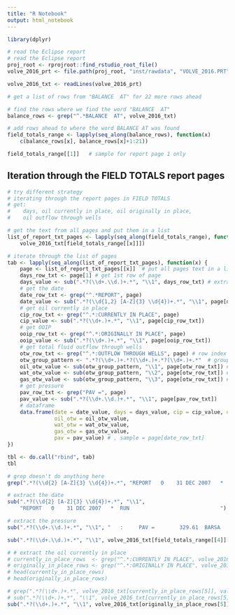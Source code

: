 ```yaml
---
title: "R Notebook"
output: html_notebook
---
```


```r
library(dplyr)

# read the Eclipse report
# read the Eclipse report
proj_root <- rprojroot::find_rstudio_root_file()
volve_2016_prt <- file.path(proj_root, "inst/rawdata", "VOLVE_2016.PRT")

volve_2016_txt <- readLines(volve_2016_prt)
```


```r
# get a list of rows from "BALANCE  AT" for 22 more rows ahead

# find the rows where we find the word "BALANCE  AT"
balance_rows <- grep("^.*BALANCE  AT", volve_2016_txt)

# add rows ahead to where the word BALANCE AT was found
field_totals_range <- lapply(seq_along(balance_rows), function(x) 
    c(balance_rows[x], balance_rows[x]+1:21))

field_totals_range[[1]]   # sample for report page 1 only
```


## Iteration through the FIELD TOTALS report pages


```r
# try different strategy
# iterating through the report pages in FIELD TOTALS
# get:
#    days, oil currently in place, oil originally in place, 
#    oil outflow through wells

# get the text from all pages and put them in a list
list_of_report_txt_pages <- lapply(seq_along(field_totals_range), function(x) 
    volve_2016_txt[field_totals_range[[x]]])

# iterate through the list of pages
tab <- lapply(seq_along(list_of_report_txt_pages), function(x) {
    page <- list_of_report_txt_pages[[x]]  # put all pages text in a list
    days_row_txt <- page[1] # get 1st row of page
    days_value <- sub(".*?(\\d+.\\d.)+.*", "\\1", days_row_txt) # extract the days
    # get the date
    date_row_txt <- grep("^.*REPORT", page)
    date_value <- sub(".*?(\\d{1,2} [A-Z]{3} \\d{4})+.*", "\\1", page[date_row_txt])
    # get oil currently in place
    cip_row_txt <- grep("^.*:CURRENTLY IN PLACE", page)
    cip_value <- sub(".*?(\\d+.)+.*", "\\1", page[cip_row_txt])
    # get OOIP
    ooip_row_txt <- grep("^.*:ORIGINALLY IN PLACE", page)
    ooip_value <- sub(".*?(\\d+.)+.*", "\\1", page[ooip_row_txt])
    # get total fluid outflow through wells
    otw_row_txt <- grep("^.*:OUTFLOW THROUGH WELLS", page) # row index at this line
    otw_group_pattern <- ".*?(\\d+.)+.*?(\\d+.)+.*?(\\d+.)+.*"  # groups
    oil_otw_value <- sub(otw_group_pattern, "\\1", page[otw_row_txt]) # get oil outflow
    wat_otw_value <- sub(otw_group_pattern, "\\2", page[otw_row_txt]) # get gas outflow
    gas_otw_value <- sub(otw_group_pattern, "\\3", page[otw_row_txt]) # get water
    # get pressure
    pav_row_txt <- grep("PAV =", page)
    pav_value <- sub(".*?(\\d+.\\d.)+.*", "\\1", page[pav_row_txt])
    # dataframe
    data.frame(date = date_value, days = days_value, cip = cip_value, ooip =  ooip_value,
               oil_otw = oil_otw_value,
               wat_otw = wat_otw_value,
               gas_otw = gas_otw_value, 
               pav = pav_value) # , sample = page[date_row_txt]
})

tbl <- do.call("rbind", tab)
tbl
```


```r
# grep doesn't do anything here
grep(".*?(\\d{2} [A-Z]{3} \\d{4})+.*", "REPORT   0    31 DEC 2007   *  RUN                   ", value = TRUE)
```


```r
# extract the date
sub(".*?(\\d{2} [A-Z]{3} \\d{4})+.*", "\\1", 
    "REPORT   0    31 DEC 2007   *  RUN                             ")
```


```r
# extract the pressure
sub(".*?(\\d+.\\d.)+.*", "\\1", "   :     PAV =        329.61  BARSA             :")
```


```r
sub(".*?(\\d+.\\d.)+.*", "\\1", volve_2016_txt[field_totals_range[[4]][1]])
```



```r
# # extract the oil currently in place
# currently_in_place_rows  <- grep("^.*:CURRENTLY IN PLACE", volve_2016_txt)
# originally_in_place_rows <- grep("^.*:ORIGINALLY IN PLACE", volve_2016_txt)
# head(currently_in_place_rows)
# head(originally_in_place_rows)
```

```r
# grep(".*?(\\d+.)+.*", volve_2016_txt[currently_in_place_rows[5]], value= TRUE)
# sub(".*?(\\d+.)+.*", "\\1", volve_2016_txt[currently_in_place_rows[5]])
sub(".*?(\\d+.)+.*", "\\1", volve_2016_txt[originally_in_place_rows[5]])
```

